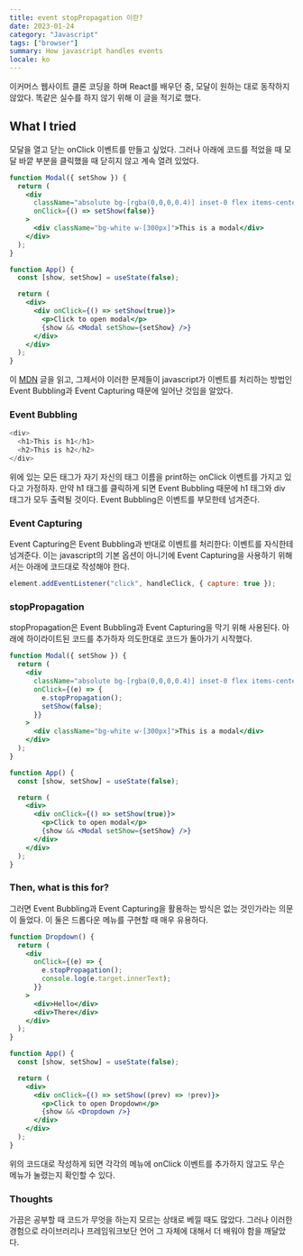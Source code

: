 ```yaml
---
title: event stopPropagation 이란?
date: 2023-01-24
category: "Javascript"
tags: ["browser"]
summary: How javascript handles events
locale: ko
---
```


이커머스 웹사이트 클론 코딩을 하며 React를 배우던 중, 모달이 원하는 대로 동작하지 않았다. 똑같은 실수를 하지 않기 위해 이 글을 적기로 했다.

## What I tried

모달을 열고 닫는 onClick 이벤트를 만들고 싶었다. 그러나 아래에 코드를 적었을 때 모달 바깥 부분을 클릭했을 때 닫히지 않고 계속 열려 있었다.

```jsx
function Modal({ setShow }) {
  return (
    <div
      className="absolute bg-[rgba(0,0,0,0.4)] inset-0 flex items-center justify-center"
      onClick={() => setShow(false)}
    >
      <div className="bg-white w-[300px]">This is a modal</div>
    </div>
  );
}

function App() {
  const [show, setShow] = useState(false);

  return (
    <div>
      <div onClick={() => setShow(true)}>
        <p>Click to open modal</p>
        {show && <Modal setShow={setShow} />}
      </div>
    </div>
  );
}
```

이 [MDN](https://developer.mozilla.org/en-US/docs/Learn/JavaScript/Building_blocks/Events) 글을 읽고, 그제서야 이러한 문제들이 javascript가 이벤트를 처리하는 방법인 Event Bubbling과 Event Capturing 때문에 일어난 것임을 알았다.

### Event Bubbling

```js
<div>
  <h1>This is h1</h1>
  <h2>This is h2</h2>
</div>
```

위에 있는 모든 태그가 자기 자신의 태그 이름을 print하는 onClick 이벤트를 가지고 있다고 가정하자. 만약 h1 태그를 클릭하게 되면 Event Bubbling 때문에 h1 태그와 div 태그가 모두 출력될 것이다. Event Bubbling은 이벤트를 부모한테 넘겨준다.

### Event Capturing

Event Capturing은 Event Bubbling과 반대로 이벤트를 처리한다: 이벤트를 자식한테 넘겨준다. 이는 javascript의 기본 옵션이 아니기에 Event Capturing을 사용하기 위해서는 아래에 코드대로 작성해야 한다.

```js
element.addEventListener("click", handleClick, { capture: true });
```

### stopPropagation

stopPropagation은 Event Bubbling과 Event Capturing을 막기 위해 사용된다. 아래에 하이라이트된 코드를 추가하자 의도한대로 코드가 돌아가기 시작했다.

```jsx {6}
function Modal({ setShow }) {
  return (
    <div
      className="absolute bg-[rgba(0,0,0,0.4)] inset-0 flex items-center justify-center"
      onClick={(e) => {
        e.stopPropagation();
        setShow(false);
      }}
    >
      <div className="bg-white w-[300px]">This is a modal</div>
    </div>
  );
}

function App() {
  const [show, setShow] = useState(false);

  return (
    <div>
      <div onClick={() => setShow(true)}>
        <p>Click to open modal</p>
        {show && <Modal setShow={setShow} />}
      </div>
    </div>
  );
}
```

### Then, what is this for?

그러면 Event Bubbling과 Event Capturing을 활용하는 방식은 없는 것인가라는 의문이 들었다. 이 둘은 드롭다운 메뉴를 구현할 때 매우 유용하다.

```jsx
function Dropdown() {
  return (
    <div
      onClick={(e) => {
        e.stopPropagation();
        console.log(e.target.innerText);
      }}
    >
      <div>Hello</div>
      <div>There</div>
    </div>
  );
}

function App() {
  const [show, setShow] = useState(false);

  return (
    <div>
      <div onClick={() => setShow((prev) => !prev)}>
        <p>Click to open Dropdown</p>
        {show && <Dropdown />}
      </div>
    </div>
  );
}
```

위의 코드대로 작성하게 되면 각각의 메뉴에 onClick 이벤트를 추가하지 않고도 무슨 메뉴가 눌렸는지 확인할 수 있다.

### Thoughts

가끔은 공부할 때 코드가 무엇을 하는지 모르는 상태로 베낄 때도 많았다. 그러나 이러한 경험으로 라이브러리나 프레임워크보단 언어 그 자체에 대해서 더 배워야 함을 깨달았다.

